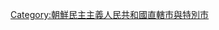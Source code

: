 {{catmore|開城}}

{{DEFAULTSORT:Kaesong Tukkupsi}}
{{Commonscat|Kaesong}}
[[Category:朝鮮民主主義人民共和國直轄市與特別市|Category:朝鮮民主主義人民共和國直轄市與特別市]]